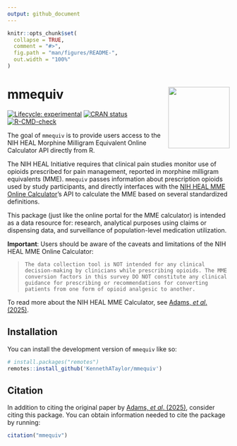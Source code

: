```yaml
---
output: github_document
---
```


<!-- README.md is generated from README.Rmd. Please edit that file -->

```r
knitr::opts_chunk$set(
  collapse = TRUE,
  comment = "#>",
  fig.path = "man/figures/README-",
  out.width = "100%"
)
```

# mmequiv <img src="man/figures/logo.png" align="right" height="139"/>

<!-- badges: start -->

[![Lifecycle: experimental](https://img.shields.io/badge/lifecycle-experimental-orange.svg)](https://lifecycle.r-lib.org/articles/stages.html#experimental) [![CRAN status](https://www.r-pkg.org/badges/version/mmequiv)](https://CRAN.R-project.org/package=mmequiv) [![R-CMD-check](https://github.com/KennethATaylor/mmequiv/actions/workflows/R-CMD-check.yaml/badge.svg)](https://github.com/KennethATaylor/mmequiv/actions/workflows/R-CMD-check.yaml)

<!-- badges: end -->

The goal of `mmequiv` is to provide users access to the NIH HEAL Morphine Milligram Equivalent Online Calculator API directly from R.

The NIH HEAL Initiative requires that clinical pain studies monitor use of opioids prescribed for pain management, reported in morphine milligram equivalents (MME). `mmequiv` passes information about prescription opioids used by study participants, and directly interfaces with the [NIH HEAL MME Online Calculator](https://research-mme.wakehealth.edu/)'s API to calculate the MME based on several standardized definitions.

This package (just like the online portal for the MME calculator) is intended as a data resource for: research, analytical purposes using claims or dispensing data, and surveillance of population-level medication utilization.

**Important**: Users should be aware of the caveats and limitations of the NIH HEAL MME Online Calculator:

> ```         
> The data collection tool is NOT intended for any clinical decision-making by clinicians while prescribing opioids. The MME conversion factors in this survey DO NOT constitute any clinical guidance for prescribing or recommendations for converting patients from one form of opioid analgesic to another.
> ```

To read more about the NIH HEAL MME Calculator, see [Adams, *et al*. (2025)](https://www.doi.org/10.1097/j.pain.0000000000003529).

## Installation

You can install the development version of `mmequiv` like so:

``` r
# install.packages("remotes")
remotes::install_github('KennethATaylor/mmequiv')
```

## Citation

In addition to citing the original paper by [Adams, *et al*. (2025)](https://www.doi.org/10.1097/j.pain.0000000000003529), consider citing this package. You can obtain information needed to cite the package by running:

``` r
citation("mmequiv")
```